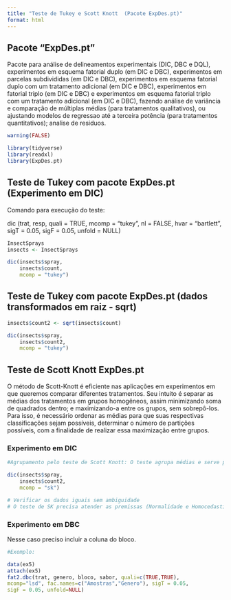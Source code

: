 ```yaml
---
title: "Teste de Tukey e Scott Knott  (Pacote ExpDes.pt)"
format: html
---
```


## Pacote "ExpDes.pt"

Pacote para análise de delineamentos experimentais (DIC, DBC e DQL), experimentos em esquema fatorial duplo (em DIC e DBC), experimentos em parcelas subdivididas (em DIC e DBC), experimentos em esquema fatorial duplo com um tratamento adicional (em DIC e DBC), experimentos em fatorial triplo (em DIC e DBC) e experimentos em esquema fatorial triplo com um tratamento adicional (em DIC e DBC), fazendo análise de variância e comparação de múltiplas médias (para tratamentos qualitativos), ou ajustando modelos de regressao até a terceira potência (para tratamentos quantitativos); analise de residuos.

```r
warning(FALSE)

library(tidyverse)
library(readxl)
library(ExpDes.pt)
```

## Teste de Tukey com pacote ExpDes.pt (Experimento em DIC)

Comando para execução do teste:

dic (trat, resp, quali = TRUE, mcomp = "tukey", nl = FALSE, hvar = "bartlett", sigT = 0.05, sigF = 0.05, unfold = NULL)

```r
InsectSprays
insects <- InsectSprays

dic(insects$spray,
    insects$count,
    mcomp = "tukey")
```

## Teste de Tukey com pacote ExpDes.pt (dados transformados em raiz - sqrt)

```r
insects$count2 <- sqrt(insects$count)

dic(insects$spray,
    insects$count2,
    mcomp = "tukey")
```

## Teste de Scott Knott ExpDes.pt

O método de Scott-Knott é eficiente nas aplicações em experimentos em que queremos comparar diferentes tratamentos. Seu intuito é separar as médias dos tratamentos em grupos homogêneos, assim minimizando soma de quadrados dentro; e maximizando-a entre os grupos, sem sobrepô-los. Para isso, é necessário ordenar as médias para que suas respectivas classificações sejam possíveis, determinar o número de partições possíveis, com a finalidade de realizar essa maximização entre grupos.

### Experimento em DIC

```r
#Agrupamento pelo teste de Scott Knott: O teste agrupa médias e serve para 1 fator apenas.

dic(insects$spray,
    insects$count2,
    mcomp = "sk")

# Verificar os dados iguais sem ambiguidade
# O teste de SK precisa atender as premissas (Normalidade e Homocedasticidade)
```

### Experimento em DBC

Nesse caso preciso incluir a coluna do bloco.

```r
#Exemplo:

data(ex5)
attach(ex5)
fat2.dbc(trat, genero, bloco, sabor, quali=c(TRUE,TRUE),
mcomp="lsd", fac.names=c("Amostras","Genero"), sigT = 0.05,
sigF = 0.05, unfold=NULL)

```
